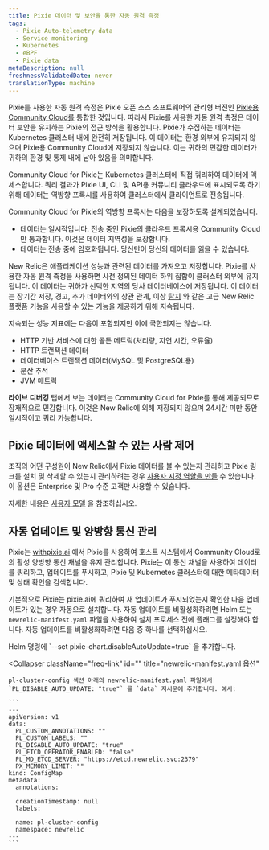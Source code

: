 ```yaml
---
title: Pixie 데이터 및 보안을 통한 자동 원격 측정
tags:
  - Pixie Auto-telemetry data
  - Service monitoring
  - Kubernetes
  - eBPF
  - Pixie data
metaDescription: null
freshnessValidatedDate: never
translationType: machine
---
```


Pixie를 사용한 자동 원격 측정은 Pixie 오픈 소스 소프트웨어의 관리형 버전인 [Pixie용 Community Cloud를](https://docs.px.dev/installing-pixie/install-guides/community-cloud-for-pixie/) 통합한 것입니다. 따라서 Pixie를 사용한 자동 원격 측정은 데이터 보안을 유지하는 Pixie의 접근 방식을 활용합니다. Pixie가 수집하는 데이터는 Kubernetes 클러스터 내에 완전히 저장됩니다. 이 데이터는 환경 외부에 유지되지 않으며 Pixie용 Community Cloud에 저장되지 않습니다. 이는 귀하의 민감한 데이터가 귀하의 환경 및 통제 내에 남아 있음을 의미합니다.

Community Cloud for Pixie는 Kubernetes 클러스터에 직접 쿼리하여 데이터에 액세스합니다. 쿼리 결과가 Pixie UI, CLI 및 API용 커뮤니티 클라우드에 표시되도록 하기 위해 데이터는 역방향 프록시를 사용하여 클러스터에서 클라이언트로 전송됩니다.

Community Cloud for Pixie의 역방향 프록시는 다음을 보장하도록 설계되었습니다.

* 데이터는 일시적입니다. 전송 중인 Pixie의 클라우드 프록시용 Community Cloud만 통과합니다. 이것은 데이터 지역성을 보장합니다.
* 데이터는 전송 중에 암호화됩니다. 당신만이 당신의 데이터를 읽을 수 있습니다.

New Relic은 애플리케이션 성능과 관련된 데이터를 가져오고 저장합니다. Pixie를 사용한 자동 원격 측정을 사용하면 사전 정의된 데이터 하위 집합이 클러스터 외부에 유지됩니다. 이 데이터는 귀하가 선택한 지역의 당사 데이터베이스에 저장됩니다. 이 데이터는 장기간 저장, 경고, 추가 데이터와의 상관 관계, 이상 [탐지](/docs/alerts-applied-intelligence/applied-intelligence/anomaly-detection/anomaly-detection-applied-intelligence/) 와 같은 고급 New Relic 플랫폼 기능을 사용할 수 있는 기능을 제공하기 위해 지속됩니다.

지속되는 성능 지표에는 다음이 포함되지만 이에 국한되지는 않습니다.

* HTTP 기반 서비스에 대한 골든 메트릭(처리량, 지연 시간, 오류율)
* HTTP 트랜잭션 데이터
* 데이터베이스 트랜잭션 데이터(MySQL 및 PostgreSQL용)
* 분산 추적
* JVM 메트릭

**라이브 디버깅** 탭에서 보는 데이터는 Community Cloud for Pixie를 통해 제공되므로 잠재적으로 민감합니다. 이것은 New Relic에 의해 저장되지 않으며 24시간 미만 동안 일시적이고 쿼리 가능합니다.

## Pixie 데이터에 액세스할 수 있는 사람 제어

조직의 어떤 구성원이 New Relic에서 Pixie 데이터를 볼 수 있는지 관리하고 Pixie 링크를 설치 및 삭제할 수 있는지 관리하려는 경우 [사용자 지정 역할을 만들](/docs/accounts/accounts-billing/new-relic-one-user-management/tutorial-add-new-user-groups-roles-new-relic-one-user-model/#roles) 수 있습니다. 이 옵션은 Enterprise 및 Pro 수준 고객만 사용할 수 있습니다.

자세한 내용은 [사용자 모델](/docs/accounts/original-accounts-billing/original-product-based-pricing/overview-user-models) 을 참조하십시오.

## 자동 업데이트 및 양방향 통신 관리

Pixie는 [withpixie.ai](https://work.withpixie.ai/) 에서 Pixie를 사용하여 호스트 시스템에서 Community Cloud로의 활성 양방향 통신 채널을 유지 관리합니다. Pixie는 이 통신 채널을 사용하여 데이터를 쿼리하고, 업데이트를 푸시하고, Pixie 및 Kubernetes 클러스터에 대한 메타데이터 및 상태 확인을 검색합니다.

기본적으로 Pixie는 pixie.ai에 쿼리하여 새 업데이트가 푸시되었는지 확인한 다음 업데이트가 있는 경우 자동으로 설치합니다. 자동 업데이트를 비활성화하려면 Helm 또는 `newrelic-manifest.yaml` 파일을 사용하여 설치 프로세스 전에 플래그를 설정해야 합니다. 자동 업데이트를 비활성화하려면 다음 중 하나를 선택하십시오.

<CollapserGroup>
  <Collapser
    className="freq-link"
    id=""
    title="투구 옵션"
  >
    Helm 명령에 `--set pixie-chart.disableAutoUpdate=true` 을 추가합니다.
  </Collapser>

  <Collapser
    className="freq-link"
    id=""
    title="newrelic-manifest.yaml 옵션"
  >
    pl-cluster-config 섹션 아래의 newrelic-manifest.yaml 파일에서 `PL_DISABLE_AUTO_UPDATE: "true"` 를 `data` 지시문에 추가합니다. 예시:

    ```
    ---
    apiVersion: v1
    data:
      PL_CUSTOM_ANNOTATIONS: ""
      PL_CUSTOM_LABELS: ""
      PL_DISABLE_AUTO_UPDATE: "true"
      PL_ETCD_OPERATOR_ENABLED: "false"
      PL_MD_ETCD_SERVER: "https://etcd.newrelic.svc:2379"
      PX_MEMORY_LIMIT: ""
    kind: ConfigMap
    metadata:
      annotations:

      creationTimestamp: null
      labels:

      name: pl-cluster-config
      namespace: newrelic
    ---
    ```
  </Collapser>
</CollapserGroup>
